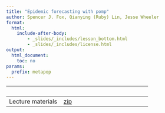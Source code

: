 ```yaml
---
title: "Epidemic forecasting with pomp"
author: Spencer J. Fox, Qianying (Ruby) Lin, Jesse Wheeler
format: 
  html: 
    include-after-body:
        - _slides/_includes/lesson_bottom.html
        - _slides/_includes/license.html
output:
  html_document:
    toc: no
params:
  prefix: metapop
---
```


|                   |                              |
|-------------------|------------------------------|
| Lecture materials | [zip](https://github.com/rubbislam/EpiSim/raw/refs/heads/main/_slides/8_Covariates/8_Integrating_Covariate_Data.zip?download=) |

<!-- | **Spanish Flu** data for the lesson | [data](slides/metapop/1918flu_3cities_1wave.csv)| -->

<!-- | **R** script for the meta-population model | [**R**](slides/metapop/main.R)| -->
